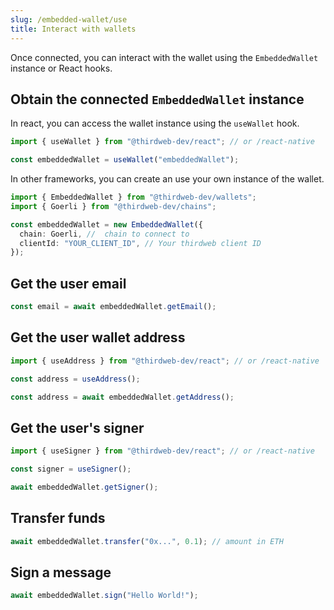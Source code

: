 ```yaml
---
slug: /embedded-wallet/use
title: Interact with wallets
---
```



Once connected, you can interact with the wallet using the `EmbeddedWallet` instance or React hooks.

## Obtain the connected `EmbeddedWallet` instance

<Tabs>
<TabItem value="react" label="React & React Native">

In react, you can access the wallet instance using the `useWallet` hook.

```typescript
import { useWallet } from "@thirdweb-dev/react"; // or /react-native

const embeddedWallet = useWallet("embeddedWallet");
```

</TabItem>

<TabItem value="typescript" label="Other Frameworks">

In other frameworks, you can create an use your own instance of the wallet.

```typescript
import { EmbeddedWallet } from "@thirdweb-dev/wallets";
import { Goerli } from "@thirdweb-dev/chains";

const embeddedWallet = new EmbeddedWallet({
  chain: Goerli, //  chain to connect to
  clientId: "YOUR_CLIENT_ID", // Your thirdweb client ID
});
```

</TabItem>
</Tabs>

## Get the user email

```typescript
const email = await embeddedWallet.getEmail();
```

## Get the user wallet address

<Tabs>
<TabItem value="react" label="React & React Native">

```typescript
import { useAddress } from "@thirdweb-dev/react"; // or /react-native

const address = useAddress();
```

</TabItem>

<TabItem value="typescript" label="Other Frameworks">

```typescript
const address = await embeddedWallet.getAddress();
```

</TabItem>
</Tabs>

## Get the user's signer

<Tabs>
<TabItem value="react" label="React & React Native">

```typescript
import { useSigner } from "@thirdweb-dev/react"; // or /react-native

const signer = useSigner();
```

</TabItem>

<TabItem value="typescript" label="Other Frameworks">

```typescript
await embeddedWallet.getSigner();
```

</TabItem>
</Tabs>

## Transfer funds

```typescript
await embeddedWallet.transfer("0x...", 0.1); // amount in ETH
```

## Sign a message

```typescript
await embeddedWallet.sign("Hello World!");
```

